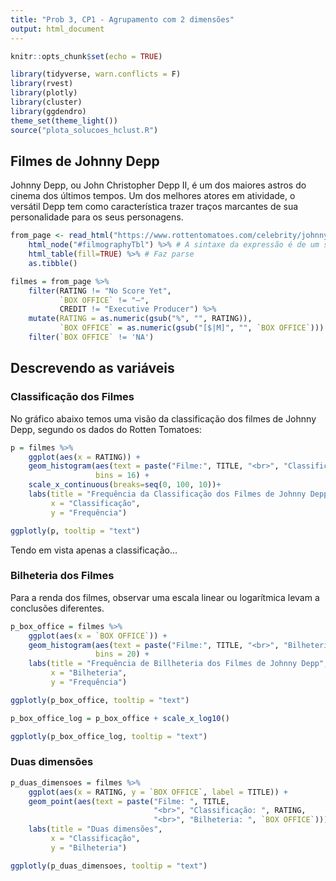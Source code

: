 ```yaml
---
title: "Prob 3, CP1 - Agrupamento com 2 dimensões"
output: html_document
---
```


```r
knitr::opts_chunk$set(echo = TRUE)
```

```r
library(tidyverse, warn.conflicts = F)
library(rvest)
library(plotly)
library(cluster)
library(ggdendro)
theme_set(theme_light())
source("plota_solucoes_hclust.R")
```


## Filmes de Johnny Depp

Johnny Depp, ou John Christopher Depp II, é um dos maiores astros do cinema dos últimos tempos. Um dos melhores atores em atividade, o versátil Depp tem como característica trazer traços marcantes de sua personalidade para os seus personagens.


```r
from_page <- read_html("https://www.rottentomatoes.com/celebrity/johnny_depp") %>% 
    html_node("#filmographyTbl") %>% # A sintaxe da expressão é de um seletor à lá JQuery: https://rdrr.io/cran/rvest/man/html_nodes.html 
    html_table(fill=TRUE) %>% # Faz parse
    as.tibble()

filmes = from_page %>% 
    filter(RATING != "No Score Yet", 
           `BOX OFFICE` != "—", 
           CREDIT != "Executive Producer") %>%
    mutate(RATING = as.numeric(gsub("%", "", RATING)), 
           `BOX OFFICE` = as.numeric(gsub("[$|M]", "", `BOX OFFICE`))) %>% 
    filter(`BOX OFFICE` != 'NA')
```

## Descrevendo as variáveis

### Classificação dos Filmes

No gráfico abaixo temos uma visão da classificação dos filmes de Johnny Depp, segundo os dados do Rotten Tomatoes: 

```r
p = filmes %>% 
    ggplot(aes(x = RATING)) + 
    geom_histogram(aes(text = paste("Filme:", TITLE, "<br>", "Classificação:", RATING)),
                   bins = 16) + 
    scale_x_continuous(breaks=seq(0, 100, 10))+
    labs(title = "Frequência da Classificação dos Filmes de Johnny Depp", 
         x = "Classificação", 
         y = "Frequência")

ggplotly(p, tooltip = "text")
```

Tendo em vista apenas a classificação... 

### Bilheteria dos Filmes

Para a renda dos filmes, observar uma escala linear ou logarítmica levam a conclusões diferentes.

```r
p_box_office = filmes %>% 
    ggplot(aes(x = `BOX OFFICE`)) + 
    geom_histogram(aes(text = paste("Filme:", TITLE, "<br>", "Bilheteria:", `BOX OFFICE`)),
                   bins = 20) + 
    labs(title = "Frequência de Billheteria dos Filmes de Johnny Depp", 
         x = "Bilheteria", 
         y = "Frequência")

ggplotly(p_box_office, tooltip = "text")

p_box_office_log = p_box_office + scale_x_log10()

ggplotly(p_box_office_log, tooltip = "text")
```

### Duas dimensões

```r
p_duas_dimensoes = filmes %>% 
    ggplot(aes(x = RATING, y = `BOX OFFICE`, label = TITLE)) + 
    geom_point(aes(text = paste("Filme: ", TITLE, 
                                "<br>", "Classificação: ", RATING, 
                                "<br>", "Bilheteria: ", `BOX OFFICE`))) +
    labs(title = "Duas dimensões", 
         x = "Classificação", 
         y = "Bilheteria")

ggplotly(p_duas_dimensoes, tooltip = "text")
```


